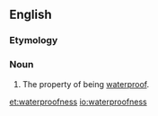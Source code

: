 ==English==

===Etymology===
{{suffix|waterproof|ness|lang=en}}

===Noun===
{{en-noun|-}}

# The property of being [[waterproof]].

[[et:waterproofness]]
[[io:waterproofness]]